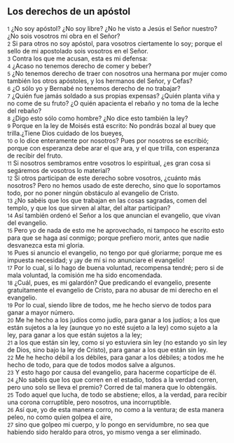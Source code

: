 == Los derechos de un apóstol ==

{{anchor|1}} <small>1</small> ¿No soy apóstol? ¿No soy libre? ¿No he visto a Jesús el Señor nuestro? ¿No sois vosotros mi obra en el Señor?<br>
{{anchor|2}} <small>2</small> Si para otros no soy apóstol, para vosotros ciertamente lo soy; porque el sello de mi apostolado sois vosotros en el Señor.<br>
{{anchor|3}} <small>3</small> Contra los que me acusan, esta es mi defensa:<br>
{{anchor|4}} <small>4</small> ¿Acaso no tenemos derecho de comer y beber?<br>
{{anchor|5}} <small>5</small> ¿No tenemos derecho de traer con nosotros una hermana por mujer como también los otros apóstoles, y los hermanos del Señor, y Cefas?<br>
{{anchor|6}} <small>6</small> ¿O sólo yo y Bernabé no tenemos derecho de no trabajar?<br>
{{anchor|7}} <small>7</small> ¿Quién fue jamás soldado a sus propias expensas? ¿Quién planta viña y no come de su fruto? ¿O quién apacienta el rebaño y no toma de la leche del rebaño?<br>
{{anchor|8}} <small>8</small> ¿Digo esto sólo como hombre? ¿No dice esto también la ley?<br>
{{anchor|9}} <small>9</small> Porque en la ley de Moisés está escrito: No pondrás bozal al buey que trilla.¿Tiene Dios cuidado de los bueyes,<br>
{{anchor|10}} <small>10</small> o lo dice enteramente por nosotros? Pues por nosotros se escribió; porque con esperanza debe arar el que ara, y el que trilla, con esperanza de recibir del fruto.<br>
{{anchor|11}} <small>11</small> Si nosotros sembramos entre vosotros lo espiritual, ¿es gran cosa si segáremos de vosotros lo material?<br>
{{anchor|12}} <small>12</small> Si otros participan de este derecho sobre vosotros, ¿cuánto más nosotros? Pero no hemos usado de este derecho, sino que lo soportamos todo, por no poner ningún obstáculo al evangelio de Cristo.<br>
{{anchor|13}} <small>13</small> ¿No sabéis que los que trabajan en las cosas sagradas, comen del templo, y que los que sirven al altar, del altar participan?<br>
{{anchor|14}} <small>14</small> Así también ordenó el Señor a los que anuncian el evangelio, que vivan del evangelio.<br>
{{anchor|15}} <small>15</small> Pero yo de nada de esto me he aprovechado, ni tampoco he escrito esto para que se haga así conmigo; porque prefiero morir, antes que nadie desvanezca esta mi gloria.<br>
{{anchor|16}} <small>16</small> Pues si anuncio el evangelio, no tengo por qué gloriarme; porque me es impuesta necesidad; y ¡ay de mí si no anunciare el evangelio!<br>
{{anchor|17}} <small>17</small> Por lo cual, si lo hago de buena voluntad, recompensa tendré; pero si de mala voluntad, la comisión me ha sido encomendada.<br>
{{anchor|18}} <small>18</small> ¿Cuál, pues, es mi galardón? Que predicando el evangelio, presente gratuitamente el evangelio de Cristo, para no abusar de mi derecho en el evangelio.<br>
{{anchor|19}} <small>19</small> Por lo cual, siendo libre de todos, me he hecho siervo de todos para ganar a mayor número.<br>
{{anchor|20}} <small>20</small> Me he hecho a los judíos como judío, para ganar a los judíos; a los que están sujetos a la ley (aunque yo no esté sujeto a la ley) como sujeto a la ley, para ganar a los que están sujetos a la ley;<br>
{{anchor|21}} <small>21</small> a los que están sin ley, como si yo estuviera sin ley (no estando yo sin ley de Dios, sino bajo la ley de Cristo), para ganar a los que están sin ley.<br>
{{anchor|22}} <small>22</small> Me he hecho débil a los débiles, para ganar a los débiles; a todos me he hecho de todo, para que de todos modos salve a algunos.<br>
{{anchor|23}} <small>23</small> Y esto hago por causa del evangelio, para hacerme copartícipe de él.<br>
{{anchor|24}} <small>24</small> ¿No sabéis que los que corren en el estadio, todos a la verdad corren, pero uno solo se lleva el premio? Corred de tal manera que lo obtengáis.<br>
{{anchor|25}} <small>25</small> Todo aquel que lucha, de todo se abstiene; ellos, a la verdad, para recibir una corona corruptible, pero nosotros, una incorruptible.<br>
{{anchor|26}} <small>26</small> Así que, yo de esta manera corro, no como a la ventura; de esta manera peleo, no como quien golpea el aire,<br>
{{anchor|27}} <small>27</small> sino que golpeo mi cuerpo, y lo pongo en servidumbre, no sea que habiendo sido heraldo para otros, yo mismo venga a ser eliminado.<br>
